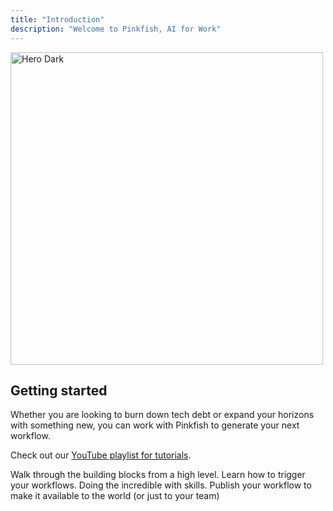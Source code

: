 ```yaml
---
title: "Introduction"
description: "Welcome to Pinkfish, AI for Work"
---
```


<img
  width="500"
  alt="Hero Dark"
  classname="hidden dark:block"
  src="/images/hero2.png"
/>

## Getting started

Whether you are looking to burn down tech debt or expand your horizons with something new, you can work with Pinkfish to generate your next workflow.

Check out our [YouTube playlist for tutorials](https://www.youtube.com/playlist?list=PL1NAOwNOuiumdXzefvi5VxzugTRkMUx11).

<CardGroup cols={2}>
  <Card title="Workflow Concepts" icon="bolt" href="/essentials/automations">
    Walk through the building blocks from a high level.
  </Card>

<Card title="Triggers" icon="rocket" href="/essentials/triggers">
  Learn how to trigger your workflows.
</Card>

<Card title="Skills" icon="bolt" href="/essentials/slash-commands">
  Doing the incredible with skills.
</Card>

  <Card title="Publishing" icon="rocket" href="/essentials/publishing">
    Publish your workflow to make it available to the world (or just to your team)
  </Card>
</CardGroup>
